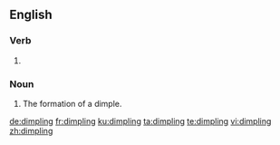 ==English==

===Verb===
{{head|en|present participle}}

# {{present participle of|dimple|lang=en|nocat=1}}

===Noun===
{{en-noun}}

# The formation of a dimple.

[[de:dimpling]]
[[fr:dimpling]]
[[ku:dimpling]]
[[ta:dimpling]]
[[te:dimpling]]
[[vi:dimpling]]
[[zh:dimpling]]